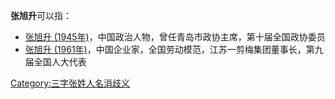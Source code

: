 '''张旭升'''可以指：
* [[张旭升_(1945年)|张旭升 (1945年)]]，中国政治人物，曾任青岛市政协主席，第十届全国政协委员
* [[张旭升_(1961年)|张旭升 (1961年)]]，中国企业家，全国劳动模范，江苏一剪梅集团董事长，第九届全国人大代表

{{disambig}}

[[Category:三字张姓人名消歧义|Category:三字张姓人名消歧义]]